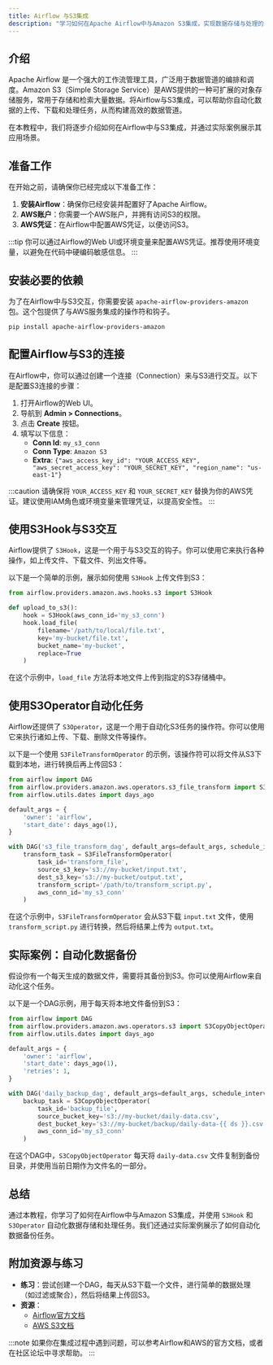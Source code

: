 ```yaml
---
title: Airflow 与S3集成
description: "学习如何在Apache Airflow中与Amazon S3集成，实现数据存储与处理的自动化工作流。"
---
```


## 介绍

Apache Airflow 是一个强大的工作流管理工具，广泛用于数据管道的编排和调度。Amazon S3（Simple Storage Service）是AWS提供的一种可扩展的对象存储服务，常用于存储和检索大量数据。将Airflow与S3集成，可以帮助你自动化数据的上传、下载和处理任务，从而构建高效的数据管道。

在本教程中，我们将逐步介绍如何在Airflow中与S3集成，并通过实际案例展示其应用场景。

## 准备工作

在开始之前，请确保你已经完成以下准备工作：

1. **安装Airflow**：确保你已经安装并配置好了Apache Airflow。
2. **AWS账户**：你需要一个AWS账户，并拥有访问S3的权限。
3. **AWS凭证**：在Airflow中配置AWS凭证，以便访问S3。

:::tip
你可以通过Airflow的Web UI或环境变量来配置AWS凭证。推荐使用环境变量，以避免在代码中硬编码敏感信息。
:::

## 安装必要的依赖

为了在Airflow中与S3交互，你需要安装 `apache-airflow-providers-amazon` 包。这个包提供了与AWS服务集成的操作符和钩子。

```bash
pip install apache-airflow-providers-amazon
```

## 配置Airflow与S3的连接

在Airflow中，你可以通过创建一个连接（Connection）来与S3进行交互。以下是配置S3连接的步骤：

1. 打开Airflow的Web UI。
2. 导航到 **Admin > Connections**。
3. 点击 **Create** 按钮。
4. 填写以下信息：
   - **Conn Id**: `my_s3_conn`
   - **Conn Type**: `Amazon S3`
   - **Extra**: `{"aws_access_key_id": "YOUR_ACCESS_KEY", "aws_secret_access_key": "YOUR_SECRET_KEY", "region_name": "us-east-1"}`

:::caution
请确保将 `YOUR_ACCESS_KEY` 和 `YOUR_SECRET_KEY` 替换为你的AWS凭证。建议使用IAM角色或环境变量来管理凭证，以提高安全性。
:::

## 使用S3Hook与S3交互

Airflow提供了 `S3Hook`，这是一个用于与S3交互的钩子。你可以使用它来执行各种操作，如上传文件、下载文件、列出文件等。

以下是一个简单的示例，展示如何使用 `S3Hook` 上传文件到S3：

```python
from airflow.providers.amazon.aws.hooks.s3 import S3Hook

def upload_to_s3():
    hook = S3Hook(aws_conn_id='my_s3_conn')
    hook.load_file(
        filename='/path/to/local/file.txt',
        key='my-bucket/file.txt',
        bucket_name='my-bucket',
        replace=True
    )
```

在这个示例中，`load_file` 方法将本地文件上传到指定的S3存储桶中。

## 使用S3Operator自动化任务

Airflow还提供了 `S3Operator`，这是一个用于自动化S3任务的操作符。你可以使用它来执行诸如上传、下载、删除文件等操作。

以下是一个使用 `S3FileTransformOperator` 的示例，该操作符可以将文件从S3下载到本地，进行转换后再上传回S3：

```python
from airflow import DAG
from airflow.providers.amazon.aws.operators.s3_file_transform import S3FileTransformOperator
from airflow.utils.dates import days_ago

default_args = {
    'owner': 'airflow',
    'start_date': days_ago(1),
}

with DAG('s3_file_transform_dag', default_args=default_args, schedule_interval=None) as dag:
    transform_task = S3FileTransformOperator(
        task_id='transform_file',
        source_s3_key='s3://my-bucket/input.txt',
        dest_s3_key='s3://my-bucket/output.txt',
        transform_script='/path/to/transform_script.py',
        aws_conn_id='my_s3_conn'
    )
```

在这个示例中，`S3FileTransformOperator` 会从S3下载 `input.txt` 文件，使用 `transform_script.py` 进行转换，然后将结果上传为 `output.txt`。

## 实际案例：自动化数据备份

假设你有一个每天生成的数据文件，需要将其备份到S3。你可以使用Airflow来自动化这个任务。

以下是一个DAG示例，用于每天将本地文件备份到S3：

```python
from airflow import DAG
from airflow.providers.amazon.aws.operators.s3 import S3CopyObjectOperator
from airflow.utils.dates import days_ago

default_args = {
    'owner': 'airflow',
    'start_date': days_ago(1),
    'retries': 1,
}

with DAG('daily_backup_dag', default_args=default_args, schedule_interval='@daily') as dag:
    backup_task = S3CopyObjectOperator(
        task_id='backup_file',
        source_bucket_key='s3://my-bucket/daily-data.csv',
        dest_bucket_key='s3://my-bucket/backup/daily-data-{{ ds }}.csv',
        aws_conn_id='my_s3_conn'
    )
```

在这个DAG中，`S3CopyObjectOperator` 每天将 `daily-data.csv` 文件复制到备份目录，并使用当前日期作为文件名的一部分。

## 总结

通过本教程，你学习了如何在Airflow中与Amazon S3集成，并使用 `S3Hook` 和 `S3Operator` 自动化数据存储和处理任务。我们还通过实际案例展示了如何自动化数据备份任务。

## 附加资源与练习

- **练习**：尝试创建一个DAG，每天从S3下载一个文件，进行简单的数据处理（如过滤或聚合），然后将结果上传回S3。
- **资源**：
  - [Airflow官方文档](https://airflow.apache.org/docs/)
  - [AWS S3文档](https://docs.aws.amazon.com/s3/)

:::note
如果你在集成过程中遇到问题，可以参考Airflow和AWS的官方文档，或者在社区论坛中寻求帮助。
:::
